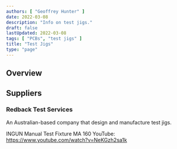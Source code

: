 ```yaml
---
authors: [ "Geoffrey Hunter" ]
date: 2022-03-08
description: "Info on test jigs."
draft: false
lastUpdated: 2022-03-08
tags: [ "PCBs", "test jigs" ]
title: "Test Jigs"
type: "page"
---
```



<WarningIsNotes />

## Overview

## Suppliers

### Redback Test Services

An Australian-based company that design and manufacture test jigs.

INGUN Manual Test Fixture MA 160
YouTube: https://www.youtube.com/watch?v=NeKGzh2sa1k
